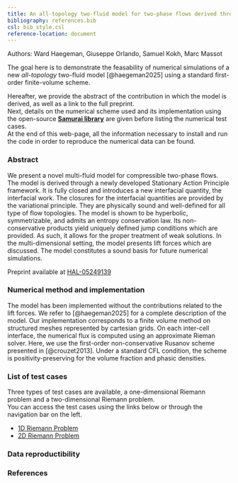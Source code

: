 ```yaml
---
title: An all-topology two-fluid model for two-phase flows derived through Hamilton's Stationary Action Principle
bibliography: references.bib
csl: bib_style.csl
reference-location: document
---
```


<div class="page-authors">
  Authors:
  <span>Ward Haegeman</span>,
  <span>Giuseppe Orlando</span>,
  <span>Samuel Kokh</span>,
  <span>Marc Massot</span>
</div>

The goal here is to demonstrate the feasability of numerical simulations of a new *all-topology* two-fluid model [@haegeman2025] using a standard first-order finite-volume scheme.

Hereafter, we provide the abstract of the contribution in which the model is derived, as well as a link to the full preprint.<br>
Next, details on the numerical scheme used and its implementation using the open-source **[Samurai library](https://github.com/hpc-maths/samurai/)** are given before listing the numerical test cases.<br>
At the end of this web-page, all the information necessary to install and run the code in order to reproduce the numerical data can be found.


### Abstract
We present a novel multi-fluid model for compressible two-phase flows. The model is derived through a newly developed Stationary Action Principle framework. It is fully closed and introduces a new interfacial quantity, the interfacial work. The closures for the interfacial quantities are provided by the variational principle. They are physically sound and well-defined for all type of flow topologies. The model is shown to be hyperbolic, symmetrizable, and admits an entropy conservation law. Its non-conservative products yield uniquely defined jump conditions which are provided. As such, it allows for the proper treatment of weak solutions. In the multi-dimensional setting, the model presents lift forces which are discussed. The model constitutes a sound basis for future numerical simulations.

Preprint available at [HAL-05249139](https://hal.science/hal-05249139)

### Numerical method and implementation

The model has been implemented without the contributions related to the lift forces. We refer to [@haegeman2025] for a complete description of the model.
Our implementation corresponds to a finite volume method on structured meshes represented by cartesian grids. On each inter-cell interface, the numerical flux is computed using an approximate Rieman solver.
Here, we use the first-order non-conservative Rusanov scheme presented in [@crouzet2013]. Under a standard CFL condition, the scheme is positivity-preserving for the volume fraction and phasic densities.

### List of test cases

Three types of test cases are available, a one-dimensional Riemann problem and a two-dimensional Riemann problem.<br>
You can access the test cases using the links below or through the navigation bar on the left.

- [1D Riemann Problem](1D_RIEMANN/post_process_1D_Riemann.ipynb)
- [2D Riemann Problem](2D_RIEMANN/post_process_2D_Riemann.ipynb)

### Data reproductibility


### References

::: {#refs}
:::

